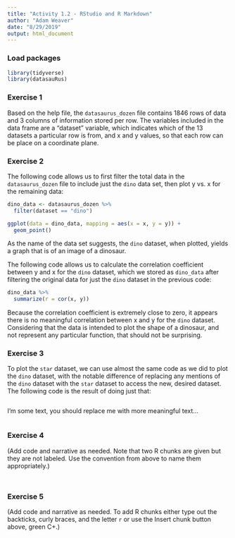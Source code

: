 ```yaml
---
title: "Activity 1.2 - RStudio and R Markdown"
author: "Adam Weaver"
date: "8/29/2019"
output: html_document
---
```


### Load packages

```r
library(tidyverse) 
library(datasauRus)
```


### Exercise 1

Based on the help file, the ```datasaurus_dozen``` file contains 1846 rows of data and 3 columns of information stored per row. The variables included in the data frame are a "dataset" variable, which indicates which of the 13 datasets a particular row is from, and x and y values, so that each row can be place on a coordinate plane.

### Exercise 2


The following code allows us to first filter the total data in the ```datasaurus_dozen``` file to include just the ```dino``` data set, then plot y vs. x for the remaining data:

```r
dino_data <- datasaurus_dozen %>%
  filter(dataset == "dino")

ggplot(data = dino_data, mapping = aes(x = x, y = y)) +
  geom_point()
```


As the name of the data set suggests, the ```dino``` dataset, when plotted, yields a graph that is of an image of a dinosaur.



The following code allows us to calculate the correlation coefficient between y and x for the ```dino``` dataset, which we stored as ```dino_data``` after filtering the original data for just the ```dino``` dataset in the previous code:

```r
dino_data %>%
  summarize(r = cor(x, y))
```
Because the correlation coefficient is extremely close to zero, it appears there is no meaningful correlation between x and y for the ```dino``` dataset. Considering that the data is intended to plot the shape of a dinosaur, and not represent any particular function, that should not be surprising.


### Exercise 3

To plot the ```star``` dataset, we can use almost the same code as we did to plot the ```dino``` dataset, with the notable difference of replacing any mentions of the ```dino``` dataset with the ```star``` dataset to access the new, desired dataset. The following code is the result of doing just that:

```r

```

I'm some text, you should replace me with more meaningful text...

```r

```

### Exercise 4

(Add code and narrative as needed. Note that two R chunks are given but they are not labeled. Use the convention from above to name them appropriately.)

```r

```

```r

```

### Exercise 5

(Add code and narrative as needed. To add R chunks either type out the backticks, curly braces, and the letter `r` or use the Insert chunk button above, green C+.)